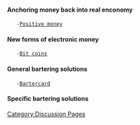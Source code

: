 [[Category:Discussion Pages]]

==== Anchoring money back into real enconomy ====
	-[[http://www.positivemoney.org.uk/|Positive money]]

==== New forms of electronic money  ====
	-[[http://bitcoin.org|Bit coins]]

==== General bartering solutions ====
	-[[http://bartercard.com|Bartercard]]

==== Specific bartering solutions ====